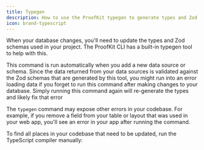 ```yaml
---
title: Typegen
description: How to use the ProofKit typegen to generate types and Zod schemas
icon: brand-typescript
---
```



When your database changes, you'll need to update the types and Zod schemas used in your project. The ProofKit CLI has a built-in typegen tool to help with this.

<CliCommand command="proofkit typegen" />

<Callout type="info">

This command is run automatically when you add a new data source or schema. Since the data returned from your data sources is validated against the Zod schemas that are generated by this tool, you might run into an error loading data if you forget to run this command after making changes to your database. Simply running this command again will re-generate the types and likely fix that error

</Callout>

The `typegen` command may expose other errors in your codebase. For example, if you remove a field from your table or layout that was used in your web app, you'll see an error in your app after running the command.

To find all places in your codebase that need to be updated, run the TypeScript compiler manually:

<CliCommand command="tsc" />
